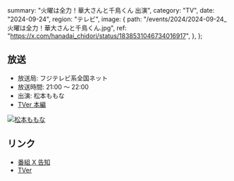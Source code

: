   summary: "火曜は全力！華大さんと千鳥くん 出演",
  category: "TV",
  date: "2024-09-24",
  region: "テレビ",
  image: {
    path: "/events/2024/2024-09-24_火曜は全力！華大さんと千鳥くん.jpg",
    ref: "https://x.com/hanadai_chidori/status/1838531046734016917",
  },
};

## 放送

- 放送局: フジテレビ系全国ネット
- 放送時間: 21:00 ～ 22:00
- 出演: 松本ももな
- [TVer 本編](https://tver.jp/live/simul/le5n9ruynq)

[![松本ももな](/events/2024/2024-09-24_火曜は全力！華大さんと千鳥くん_松本ももな.jpg)](/events/2024/2024-09-24_火曜は全力！華大さんと千鳥くん_松本ももな.jpg)

## リンク

- [番組 X 告知](https://x.com/hanadai_chidori/status/1838413050283724927)
- [TVer](https://tver.jp/series/sr0vdmdczk)
